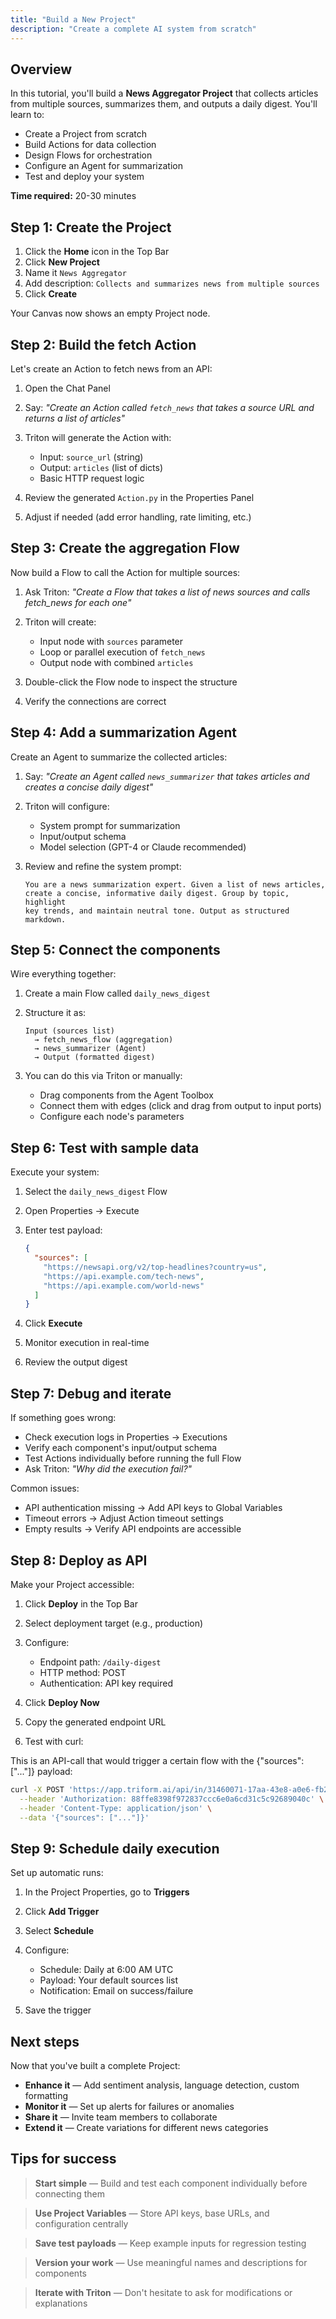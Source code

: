 ```yaml
---
title: "Build a New Project"
description: "Create a complete AI system from scratch"
---
```


## Overview

In this tutorial, you'll build a **News Aggregator Project** that collects articles from multiple sources, summarizes them, and outputs a daily digest. You'll learn to:

- Create a Project from scratch
- Build Actions for data collection
- Design Flows for orchestration
- Configure an Agent for summarization
- Test and deploy your system

**Time required:** 20-30 minutes

## Step 1: Create the Project

1. Click the **Home** icon in the Top Bar
2. Click **New Project**
3. Name it `News Aggregator`
4. Add description: `Collects and summarizes news from multiple sources`
5. Click **Create**

Your Canvas now shows an empty Project node.

## Step 2: Build the fetch Action

Let's create an Action to fetch news from an API:

1. Open the Chat Panel
2. Say: _"Create an Action called `fetch_news` that takes a source URL and returns a list of articles"_
3. Triton will generate the Action with:
   - Input: `source_url` (string)
   - Output: `articles` (list of dicts)
   - Basic HTTP request logic

4. Review the generated `Action.py` in the Properties Panel
5. Adjust if needed (add error handling, rate limiting, etc.)

## Step 3: Create the aggregation Flow

Now build a Flow to call the Action for multiple sources:

1. Ask Triton: _"Create a Flow that takes a list of news sources and calls fetch_news for each one"_
2. Triton will create:
   - Input node with `sources` parameter
   - Loop or parallel execution of `fetch_news`
   - Output node with combined `articles`

3. Double-click the Flow node to inspect the structure
4. Verify the connections are correct

## Step 4: Add a summarization Agent

Create an Agent to summarize the collected articles:

1. Say: _"Create an Agent called `news_summarizer` that takes articles and creates a concise daily digest"_
2. Triton will configure:
   - System prompt for summarization
   - Input/output schema
   - Model selection (GPT-4 or Claude recommended)

3. Review and refine the system prompt:
   ```
   You are a news summarization expert. Given a list of news articles,
   create a concise, informative daily digest. Group by topic, highlight
   key trends, and maintain neutral tone. Output as structured markdown.
   ```

## Step 5: Connect the components

Wire everything together:

1. Create a main Flow called `daily_news_digest`
2. Structure it as:
   ```
   Input (sources list)
     → fetch_news_flow (aggregation)
     → news_summarizer (Agent)
     → Output (formatted digest)
   ```

3. You can do this via Triton or manually:
   - Drag components from the Agent Toolbox
   - Connect them with edges (click and drag from output to input ports)
   - Configure each node's parameters

## Step 6: Test with sample data

Execute your system:

1. Select the `daily_news_digest` Flow
2. Open Properties → Execute
3. Enter test payload:
   ```json
   {
     "sources": [
       "https://newsapi.org/v2/top-headlines?country=us",
       "https://api.example.com/tech-news",
       "https://api.example.com/world-news"
     ]
   }
   ```

4. Click **Execute**
5. Monitor execution in real-time
6. Review the output digest

## Step 7: Debug and iterate

If something goes wrong:

- Check execution logs in Properties → Executions
- Verify each component's input/output schema
- Test Actions individually before running the full Flow
- Ask Triton: _"Why did the execution fail?"_

Common issues:
- API authentication missing → Add API keys to Global Variables
- Timeout errors → Adjust Action timeout settings
- Empty results → Verify API endpoints are accessible

## Step 8: Deploy as API

Make your Project accessible:

1. Click **Deploy** in the Top Bar
2. Select deployment target (e.g., production)
3. Configure:
   - Endpoint path: `/daily-digest`
   - HTTP method: POST
   - Authentication: API key required

4. Click **Deploy Now**
5. Copy the generated endpoint URL
6. Test with curl:

This is an API-call that would trigger a certain flow with the 
{"sources": ["..."]} payload:

   ```bash
   curl -X POST 'https://app.triform.ai/api/in/31460071-17aa-43e8-a0e6-fb22984c0bdc/26420f15-2143-443f-bca9-45c5b0720784' \
     --header 'Authorization: 88ffe8398f972837ccc6e0a6cd31c5c92689040c' \
     --header 'Content-Type: application/json' \
     --data '{"sources": ["..."]}'
   ```

## Step 9: Schedule daily execution

Set up automatic runs:

1. In the Project Properties, go to **Triggers**
2. Click **Add Trigger**
3. Select **Schedule**
4. Configure:
   - Schedule: Daily at 6:00 AM UTC
   - Payload: Your default sources list
   - Notification: Email on success/failure

5. Save the trigger

## Next steps

Now that you've built a complete Project:

- **Enhance it** — Add sentiment analysis, language detection, custom formatting
- **Monitor it** — Set up alerts for failures or anomalies
- **Share it** — Invite team members to collaborate
- **Extend it** — Create variations for different news categories

## Tips for success

> **Start simple** — Build and test each component individually before connecting them

> **Use Project Variables** — Store API keys, base URLs, and configuration centrally

> **Save test payloads** — Keep example inputs for regression testing

> **Version your work** — Use meaningful names and descriptions for components

> **Iterate with Triton** — Don't hesitate to ask for modifications or explanations

